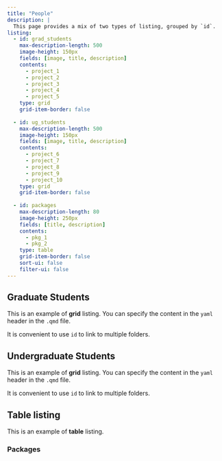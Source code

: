 ```yaml
---
title: "People"
description: |
  This page provides a mix of two types of listing, grouped by `id`.
listing:
  - id: grad_students
    max-description-length: 500
    image-height: 150px
    fields: [image, title, description]
    contents: 
      - project_1
      - project_2
      - project_3
      - project_4
      - project_5
    type: grid
    grid-item-border: false
    
  - id: ug_students
    max-description-length: 500
    image-height: 150px
    fields: [image, title, description]
    contents: 
      - project_6
      - project_7
      - project_8
      - project_9
      - project_10
    type: grid
    grid-item-border: false
    
  - id: packages
    max-description-length: 80
    image-height: 250px
    fields: [title, description]
    contents: 
      - pkg_1
      - pkg_2
    type: table
    grid-item-border: false
    sort-ui: false
    filter-ui: false
---
```




## Graduate Students

This is an example of **grid** listing. You can specify the content in the `yaml` header in the `.qmd` file. 

It is convenient to use `id` to link to multiple folders. 

::: {#grad_students}
:::

## Undergraduate Students

This is an example of **grid** listing. You can specify the content in the `yaml` header in the `.qmd` file. 

It is convenient to use `id` to link to multiple folders. 

::: {#ug_students}
:::

## Table listing

This is an example of **table** listing. 

### Packages 

::: {#packages}
:::





